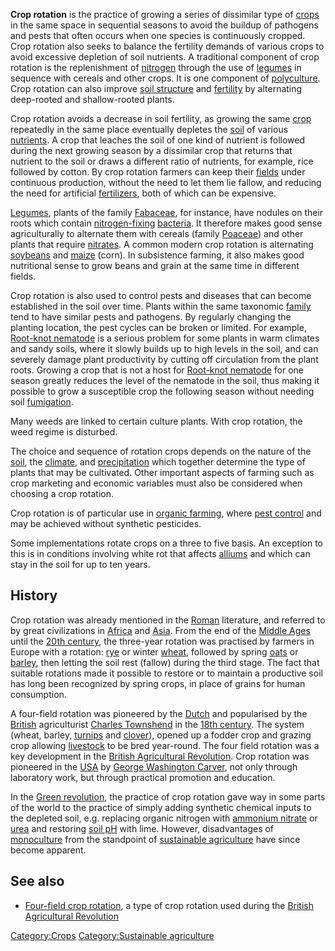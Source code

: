 '''Crop rotation''' is the practice of growing a series of dissimilar type of [[crops]] in the same space in sequential seasons to avoid the buildup of pathogens and pests that often occurs when one species is continuously cropped. Crop rotation also seeks to balance the fertility demands of various crops to avoid excessive depletion of soil nutrients. A traditional component of crop rotation is the replenishment of [[nitrogen]] through the use of [[legume]]s in sequence with cereals and other crops. It is one component of [[polyculture]]. Crop rotation can also improve [[soil structure]] and [[fertile soil|fertility]] by alternating deep-rooted and shallow-rooted plants. 

Crop rotation avoids a decrease in soil fertility, as growing the same [[agriculture|crop]] repeatedly in the same place eventually depletes the [[soil]] of various [[nutrient]]s. A crop that leaches the soil of one kind of nutrient is followed during the next growing season by a dissimilar crop that returns that nutrient to the soil or draws a different ratio of nutrients, for example, rice followed by cotton. By crop rotation farmers can keep their [[field (agriculture)|fields]] under continuous production, without the need to let them lie fallow, and reducing the need for artificial [[fertilizer]]s, both of which can be expensive.

[[Legumes]], plants of the family [[Fabaceae]], for instance, have nodules on their roots which contain [[nitrogen fixation|nitrogen-fixing]] [[bacterium|bacteria]]. It therefore makes good sense agriculturally to alternate them with cereals (family [[Poaceae]]) and other plants that require [[nitrates]]. A common modern crop rotation is alternating [[soybean]]s and [[maize]] (corn). In subsistence farming, it also makes good nutritional sense to grow beans and grain at the same time in different fields.

Crop rotation is also used to control pests and diseases that can become established in the soil over time. Plants within the same taxonomic [[family]] tend to have similar pests and pathogens. By regularly changing the planting location, the pest cycles can be broken or limited. For example, [[Root-knot nematode]] is a serious problem for some plants in warm climates and sandy soils, where it slowly builds up to high levels in the soil, and can severely damage plant productivity by cutting off circulation from the plant roots. Growing a crop that is not a host for [[Root-knot nematode]] for one season greatly reduces the level of the nematode in the soil, thus making it possible to grow a susceptible crop the following season without needing soil [[fumigation]]. 

Many weeds are linked to certain culture plants. With crop rotation, the weed regime is disturbed.

The choice and sequence of rotation crops depends on the nature of the [[soil]], the [[climate]], and [[precipitation]] which together determine the type of plants that may be cultivated.  Other important aspects of farming such as crop marketing and economic variables must also be considered when choosing a crop rotation.

Crop rotation is of particular use in [[organic farming]], where [[Biological_pest_control|pest control]] and may be achieved without synthetic pesticides. 

Some implementations rotate crops on a three to five basis. An exception to this is in conditions involving white rot that affects [[allium]]s and which can stay in the soil for up to ten years.

== History ==

Crop rotation was already mentioned in the [[Ancient Rome|Roman]] literature, and referred to by great civilizations in [[Africa]] and [[Asia]]. From the end of the [[Middle Ages]] until the [[20th century]], the three-year rotation was practised by farmers in Europe with a rotation: [[rye]] or winter [[wheat]], followed by spring [[oat]]s or [[barley]], then letting the soil rest (fallow) during the third stage. The fact that suitable rotations made it possible to restore or to maintain a productive soil has long been recognized by spring crops, in place of grains for human consumption.

A four-field rotation was pioneered by the [[Netherlands|Dutch]] and popularised by the [[Britain|British]] agriculturist [[Charles Townshend, 2nd Viscount Townshend|Charles Townshend]] in the [[18th century]]. The system (wheat, barley, [[turnip]]s and [[clover]]), opened up a fodder crop and grazing crop allowing [[livestock]] to be bred year-round. The four field rotation was a key development in the [[British Agricultural Revolution]]. Crop rotation was pioneered in the [[United States|USA]] by [[George Washington Carver]], not only through laboratory work, but through practical promotion and education.

In the [[Green revolution]], the practice of crop rotation gave way in some parts of the world to the practice of simply adding synthetic chemical inputs to the depleted soil, e.g. replacing organic nitrogen with [[ammonium nitrate]] or [[urea]] and restoring [[soil pH]] with lime. However, disadvantages of [[monoculture]] from the standpoint of [[sustainable agriculture]] have since become apparent.

==See also==
*[[Four-field crop rotation]], a type of crop rotation used during the [[British Agricultural Revolution]]

[[Category:Crops]]
[[Category:Sustainable agriculture]]

{{attrib permawiki|Crop_rotation}}
{{attrib wikipedia|Crop rotation}}